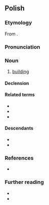 ==Polish==
{{wp|lang=pl}}

===Etymology===
From {{etyl|gmh|pl}} {{m|gmh|*būding||building, structure}}.

===Pronunciation===
{{pl-p|a=Pl-budynek.ogg}}

===Noun===
{{pl-noun|m-in}}

# [[building]]
#: {{syn|pl|budowla|gmach}}

====Declension====
{{pl-decl-noun-m-in|budyn|k|u|budynek}}

====Related terms====
* {{l|pl|buda}}
* {{l|pl|budować}}
* {{l|pl|budulec}}

====Descendants====
* {{desc|be|буды́нак|bor=1}}
* {{desc|uk|буди́нок|bor=1}}

===References===
* {{R:ru:Chernykh|page=321|vol=1|здание}}

===Further reading===
* {{R:pl:WSJP}}
* {{R:PWN}}

{{c|pl|Buildings}}